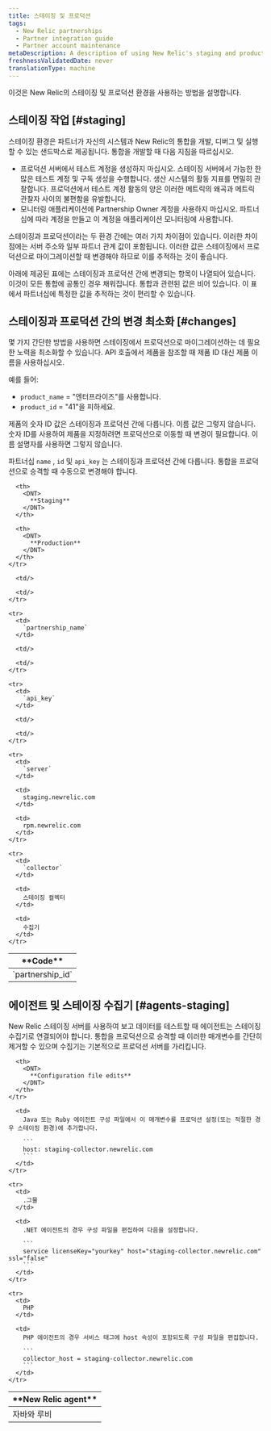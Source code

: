 ```yaml
---
title: 스테이징 및 프로덕션
tags:
  - New Relic partnerships
  - Partner integration guide
  - Partner account maintenance
metaDescription: A description of using New Relic's staging and production environments for partners.
freshnessValidatedDate: never
translationType: machine
---
```


이것은 New Relic의 스테이징 및 프로덕션 환경을 사용하는 방법을 설명합니다.

## 스테이징 작업 [#staging]

스테이징 환경은 파트너가 자신의 시스템과 New Relic의 통합을 개발, 디버그 및 실행할 수 있는 샌드박스로 제공됩니다. 통합을 개발할 때 다음 지침을 따르십시오.

* 프로덕션 서버에서 테스트 계정을 생성하지 마십시오. 스테이징 서버에서 가능한 한 많은 테스트 계정 및 구독 생성을 수행합니다. 생산 시스템의 활동 지표를 면밀히 관찰합니다. 프로덕션에서 테스트 계정 활동의 양은 이러한 메트릭의 왜곡과 메트릭 관찰자 사이의 불편함을 유발합니다.
* 모니터링 애플리케이션에 Partnership Owner 계정을 사용하지 마십시오. 파트너십에 따라 계정을 만들고 이 계정을 애플리케이션 모니터링에 사용합니다.

스테이징과 프로덕션이라는 두 환경 간에는 여러 가지 차이점이 있습니다. 이러한 차이점에는 서버 주소와 일부 파트너 관계 값이 포함됩니다. 이러한 값은 스테이징에서 프로덕션으로 마이그레이션할 때 변경해야 하므로 이를 추적하는 것이 좋습니다.

아래에 제공된 표에는 스테이징과 프로덕션 간에 변경되는 항목이 나열되어 있습니다. 이것이 모든 통합에 공통인 경우 채워집니다. 통합과 관련된 값은 비어 있습니다. 이 표에서 파트너십에 특정한 값을 추적하는 것이 편리할 수 있습니다.

## 스테이징과 프로덕션 간의 변경 최소화 [#changes]

몇 가지 간단한 방법을 사용하면 스테이징에서 프로덕션으로 마이그레이션하는 데 필요한 노력을 최소화할 수 있습니다. API 호출에서 제품을 참조할 때 제품 ID 대신 제품 이름을 사용하십시오.

예를 들어:

* `product_name` = "엔터프라이즈"를 사용합니다.
* `product_id` = "41"을 피하세요.

제품의 숫자 ID 값은 스테이징과 프로덕션 간에 다릅니다. 이름 값은 그렇지 않습니다. 숫자 ID를 사용하여 제품을 지정하려면 프로덕션으로 이동할 때 변경이 필요합니다. 이름 설명자를 사용하면 그렇지 않습니다.

파트너십 `name` , `id` 및 `api_key` 는 스테이징과 프로덕션 간에 다릅니다. 통합을 프로덕션으로 승격할 때 수동으로 변경해야 합니다.

<table>
  <thead>
    <tr>
      <th>
        <DNT>
          **Code**
        </DNT>
      </th>

      <th>
        <DNT>
          **Staging**
        </DNT>
      </th>

      <th>
        <DNT>
          **Production**
        </DNT>
      </th>
    </tr>
  </thead>

  <tbody>
    <tr>
      <td>
        `partnership_id`
      </td>

      <td/>

      <td/>
    </tr>

    <tr>
      <td>
        `partnership_name`
      </td>

      <td/>

      <td/>
    </tr>

    <tr>
      <td>
        `api_key`
      </td>

      <td/>

      <td/>
    </tr>

    <tr>
      <td>
        `server`
      </td>

      <td>
        staging.newrelic.com
      </td>

      <td>
        rpm.newrelic.com
      </td>
    </tr>

    <tr>
      <td>
        `collector`
      </td>

      <td>
        스테이징 컬렉터
      </td>

      <td>
        수집기
      </td>
    </tr>
  </tbody>
</table>

## 에이전트 및 스테이징 수집기 [#agents-staging]

New Relic 스테이징 서버를 사용하여 보고 데이터를 테스트할 때 에이전트는 스테이징 수집기로 연결되어야 합니다. 통합을 프로덕션으로 승격할 때 이러한 매개변수를 간단히 제거할 수 있으며 수집기는 기본적으로 프로덕션 서버를 가리킵니다.

<table>
  <thead>
    <tr>
      <th width={150}>
        <DNT>
          **New Relic agent**
        </DNT>
      </th>

      <th>
        <DNT>
          **Configuration file edits**
        </DNT>
      </th>
    </tr>
  </thead>

  <tbody>
    <tr>
      <td>
        자바와 루비
      </td>

      <td>
        Java 또는 Ruby 에이전트 구성 파일에서 이 매개변수를 프로덕션 설정(또는 적절한 경우 스테이징 환경)에 추가합니다.

        ```
        host: staging-collector.newrelic.com
        ```
      </td>
    </tr>

    <tr>
      <td>
        .그물
      </td>

      <td>
        .NET 에이전트의 경우 구성 파일을 편집하여 다음을 설정합니다.

        ```
        service licenseKey="yourkey" host="staging-collector.newrelic.com" ssl="false"
        ```
      </td>
    </tr>

    <tr>
      <td>
        PHP
      </td>

      <td>
        PHP 에이전트의 경우 서비스 태그에 host 속성이 포함되도록 구성 파일을 편집합니다.

        ```
        collector_host = staging-collector.newrelic.com
        ```
      </td>
    </tr>
  </tbody>

  <tbody/>
</table>
